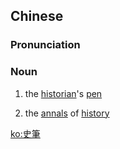 {{also|史笔}}
==Chinese==
{{zh-forms|s=史笔}}

===Pronunciation===
{{zh-pron
|m=shǐbǐ
|cat=n
}}

===Noun===
{{zh-noun}}

# {{lb|zh|literary}} the [[historian]]'s [[pen]]
# {{lb|zh|literary}} the [[annals]] of [[history]]

[[ko:史筆]]
